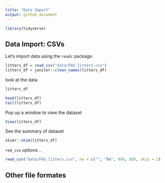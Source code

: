```yaml
---
title: "Data Import"
output: github_document
---
```


```r
library(tidyverse)
```

## Data Import: CSVs

Let's import data using the `readr` package.

```r
litters_df = read_csv("data/FAS_litters.csv")
litters_df = janitor::clean_names(litters_df)
```

look at the data

```r
litters_df

head(litters_df)
tail(litters_df)
```

Pop up a window to view the dataset

```r
View(litters_df)
```

See the summary of dataset

```r
skimr::skim(litters_df)
```


`red_csv` options ..

```r
read_csv("data/FAS_litters.csv", na = c("", "NA", 999, 88), skip = 2)
```



## Other file formates





